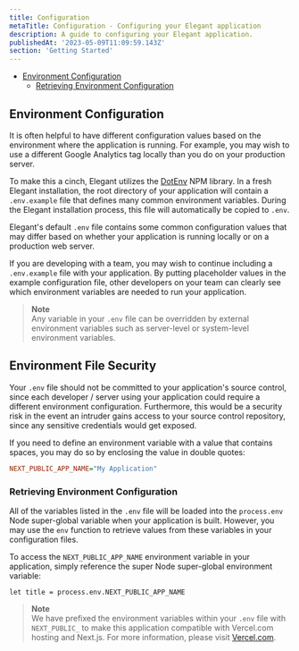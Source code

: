 ```yaml
---
title: Configuration
metaTitle: Configuration - Configuring your Elegant application
description: A guide to configuring your Elegant application.
publishedAt: '2023-05-09T11:09:59.143Z'
section: 'Getting Started'
---
```


- [Environment Configuration](#environment-configuration)
    - [Retrieving Environment Configuration](#retrieving-environment-configuration)

<a name="environment-configuration"></a>

## Environment Configuration

It is often helpful to have different configuration values based on the environment where the application is running. For example, you may wish to use a different Google Analytics tag locally than you do on your production server.

To make this a cinch, Elegant utilizes the [DotEnv](https://github.com/motdotla/dotenv) NPM library. In a fresh Elegant installation, the root directory of your application will contain a `.env.example` file that defines many common environment variables. During the Elegant installation process, this file will automatically be copied to `.env`.

Elegant's default `.env` file contains some common configuration values that may differ based on whether your application is running locally or on a production web server.

If you are developing with a team, you may wish to continue including a `.env.example` file with your application. By putting placeholder values in the example configuration file, other developers on your team can clearly see which environment variables are needed to run your application.

> **Note**  
> Any variable in your `.env` file can be overridden by external environment variables such as server-level or system-level environment variables.

<a name="environment-file-security"></a>

## Environment File Security

Your `.env` file should not be committed to your application's source control, since each developer / server using your application could require a different environment configuration. Furthermore, this would be a security risk in the event an intruder gains access to your source control repository, since any sensitive credentials would get exposed.

If you need to define an environment variable with a value that contains spaces, you may do so by enclosing the value in double quotes:

```ini
NEXT_PUBLIC_APP_NAME="My Application"
```

<a name="retrieving-environment-configuration"></a>

###  Retrieving Environment Configuration

All of the variables listed in the `.env` file will be loaded into the `process.env` Node super-global variable when your application is built. However, you may use the `env` function to retrieve values from these variables in your configuration files. 

To access the `NEXT_PUBLIC_APP_NAME` environment variable in your application, simply reference the super Node super-global environment variable:

```nothing
let title = process.env.NEXT_PUBLIC_APP_NAME
```
> **Note**  
> We have prefixed the environment variables within your `.env` file with `NEXT_PUBLIC_` to make this application compatible with Vercel.com hosting and Next.js. For more information, please visit [Vercel.com](https://nextjs.org/docs/basic-features/environment-variables#exposing-environment-variables-to-the-browser).